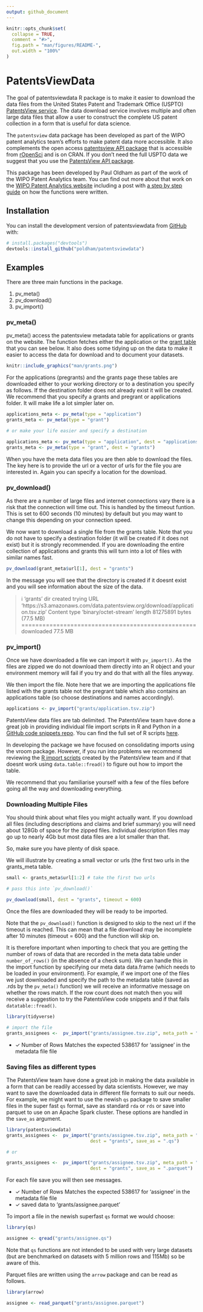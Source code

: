```yaml
---
output: github_document
---
```


<!-- README.md is generated from README.Rmd. Please edit that file -->

```r
knitr::opts_chunk$set(
  collapse = TRUE,
  comment = "#>",
  fig.path = "man/figures/README-",
  out.width = "100%"
)
```

# PatentsViewData

<!-- badges: start -->
<!-- badges: end -->

The goal of patentsviewdata R package is to make it easier to download the data files from the United States Patent and Trademark Office (USPTO) [PatentsView service](https://patentsview.org/download/data-download-tables). The data download service involves multiple and often large data files that allow a user to construct the complete US patent collection in a form that is useful for data science. 

The `patentsview` data package has been developed as part of the WIPO patent analytics team's efforts to make patent data more accessible. It also complements the open access [patentsview API package](https://docs.ropensci.org/patentsview/index.html) that is accessible from [rOpenSci](https://ropensci.org/) and is on CRAN. If you don't need the full USPTO data we suggest that you use the [PatentsView API package](https://docs.ropensci.org/patentsview/index.html).

This package has been developed by Paul Oldham as part of the work of the WIPO Patent Analytics team. You can find out more about that work on the [WIPO Patent Analytics website](https://wipo-analytics.github.io/) including a post with [a step by step guide](https://wipo-analytics.github.io/posts/2022-01-11-patentsview-bulk-data/) on how the functions were written. 

## Installation

You can install the development version of patentsviewdata from [GitHub](https://github.com/) with:

``` r
# install.packages("devtools")
devtools::install_github("poldham/patentsviewdata")
```

## Examples

There are three main functions in the package.

1. pv_meta()
2. pv_download()
3. pv_import()

### pv_meta()

pv_meta() access the patentsview metadata table for applications or grants on the website. The function fetches either the application or the [grant table](https://patentsview.org/download/data-download-tables) that you can see below. It also does some tidying up on the data to make it easier to access the data for download and to document your datasets. 

```r
knitr::include_graphics("man/grants.png")
```
For the applications (pregrants) and the grants page these tables are downloaded either to your working directory or to a destination you specify as follows. If the destination folder does not already exist it will be created. We recommend that you specify a grants and pregrant or applications folder. It will make life a lot simpler later on. 

```r

applications_meta <- pv_meta(type = "application")
grants_meta <- pv_meta(type = "grant")

# or make your life easier and specify a destination

applications_meta <- pv_meta(type = "application", dest = "applications")
grants_meta <- pv_meta(type = "grant", dest = "grants")
```


When you have the meta data files you are then able to download the files. The key here is to provide the url or a vector of urls for the file you are interested in. Again you can specify a location for the download. 

### pv_download()

As there are a number of large files and internet connections vary there is a risk that the connection will time out. This is handled by the timeout funtion. This is set to 600 seconds (10 minutes) by default but you may want to change this depending on your connection speed. 

We now want to download a single file from the grants table. Note that you do not have to specify a destination folder (it will be created if it does not exist) but it is strongly recommended. If you are downloading the entire collection of applications and grants this will turn into a lot of files with similar names fast. 

```r

pv_download(grant_meta$url[1], dest = "grants") 


```

In the message you will see that the directory is created if it doesnt exist and you will see information about the size of the data. 

>ℹ 'grants' dir created
> trying URL 'https://s3.amazonaws.com/data.patentsview.org/download/application.tsv.zip'
Content type 'binary/octet-stream' length 81275891 bytes (77.5 MB)
==================================================
downloaded 77.5 MB


### pv_import()


Once we have downloaded a file we can import it with `pv_import()`. As the files are zipped we do not download them directly into an R object and your environment memory will fail if you try and do that with all the files anyway. 

We then import the file. Note here that we are importing the applications file listed with the grants table not the pregrant table which also contains an applications table (so choose destinations and names accordingly).

```r
applications <- pv_import("grants/application.tsv.zip")
```

PatentsView data files are tab delimited. The PatentsView team have done a great job in providing individual file import scripts in R and Python in a [GitHub code snippets repo](https://github.com/PatentsView/PatentsView-Code-Snippets/tree/master/03_bulk_download_read_in). You can find the full set of R scripts [here](https://github.com/PatentsView/PatentsView-Code-Snippets/tree/master/03_bulk_download_read_in/R%20Scripts).

In developing the package we have focused on consolidating imports using the vroom package. However, if you run into problems we recommend reviewing the [R import scripts](https://github.com/PatentsView/PatentsView-Code-Snippets/tree/master/03_bulk_download_read_in/R%20Scripts) created by the PatentsView team and if that doesnt work using `data.table::fread()` to figure out how to import the table.

We recommend that you familiarise yourself with a few of the files before going all the way and downloading everything. 

### Downloading Multiple Files

You should think about what files you might actually want. If you download all files (including descriptions and claims and brief summary) you will need about 128Gb of space for the zipped files. Individual description files may go up to nearly 4Gb but most data files are a lot smaller than that. 

So, make sure you have plenty of disk space.

We will illustrate by creating a small vector or urls (the first two urls in the grants_meta table.

```r
small <- grants_meta$url[1:2] # take the first two urls

# pass this into `pv_download()`

pv_download(small, dest = "grants", timeout = 600)

```

Once the files are downloaded they will be ready to be imported. 

Note that the `pv_download()` function is designed to skip to the next url if the timeout is reached. This can mean that a file download may be incomplete after 10 minutes (timeout = 600) and the function will skip on. 

It is therefore important when importing to check that you are getting the number of rows of data that are recorded in the meta data table under `number_of_rows()` (in the absence of a check sum). We can handle this in the import function by specifying our meta data data.frame (which needs to be loaded in your environment). For example, if we import one of the files we just downloaded and specify the path to the metadata table (saved as .rds by the `pv_meta()` function) we will receive an informative message on whether the rows match. If the row count does not match then you will receive a suggestion to try the PatentsView code snippets and if that fails `datatable::fread()`.

```r
library(tidyverse)

# import the file
grants_assignees <-  pv_import("grants/assignee.tsv.zip", meta_path = "grants/grant_meta.rds")

```
- ✓ Number of Rows Matches the expected 538617 for 'assignee' in the metadata file file

### Saving files as different types

The PatentsView team have done a great job in making the data available in a form that can be readily accessed by data scientists. However, we may want to save the downloaded data in different file formats to suit our needs. For example, we might want to use the newish `qs` package to save smaller files in the super fast `qs` format, save as standard `rda` or `rds` or save into parquet to use on an Apache Spark cluster. These options are handled in the `save_as` argument. 

```r
library(patentsviewdata)
grants_assignees <-  pv_import("grants/assignee.tsv.zip", meta_path = "grants/grant_meta.rds", 
                               dest = "grants", save_as = ".qs")

# or

grants_assignees <-  pv_import("grants/assignee.tsv.zip", meta_path = "grants/grant_meta.rds", 
                               dest = "grants", save_as = ".parquet")
```

For each file save you will then see messages. 

-    ✓ Number of Rows Matches the expected 538617 for 'assignee' in the metadata file file
-    ✓ saved data to 'grants/assignee.parquet'

To import a file in the newish superfast `qs` format we would choose:

```r
library(qs)

assignee <- qread("grants/assignee.qs")
```

Note that `qs` functions are not intended to be used with very large datasets (but are benchmarked on datasets with 5 million rows and 115Mb) so be aware of this.

Parquet files are written using the `arrow` package and can be read as follows. 

```r
library(arrow)

assignee <- read_parquet("grants/assignee.parquet")
```


